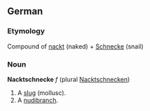 ==German==
===Etymology===
Compound of [[nackt]] (naked) + [[Schnecke]] (snail)

===Noun===
'''Nacktschnecke''' ''f'' (plural [[Nacktschnecken]])

# A [[slug]] (mollusc).
# A [[nudibranch]].